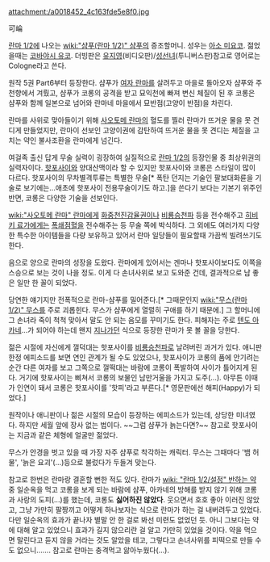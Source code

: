 attachment:/a0018452_4c163fde5e8f0.jpg

可崘

[[란마 1/2]]에 나오는 [[wiki:"샴푸(란마 1/2)" 샴푸]]의 증조할머니. 성우는 [[아소 미요코]]. 젊었을때는 [[코바야시 유코]]. 더빙판은 [[유지영]](비디오판)/[[성선녀]](투니버스판)참고로 영어로는 Cologne라고 쓴다.

원작 5권 Part6부터 등장한다. 샴푸가 [[여자 란마]]를 살려두고 마을로 돌아오자 샴푸와 주천향에서 겨뤘고, 샴푸가 코롱의 공격을 받고 묘익천에 빠져 변신 체질이 된 후 코롱은 샴푸와 함께 일본으로 넘어와 란마네 마을에서 묘반점(고양이 반점)을 차린다.

란마를 사위로 맞아들이기 위해 [[사오토메 란마]]의 혈도를 찔러 란마가 뜨거운 물을 못 견디게 만들었지만, 란마이 선보인 고양이권에 감탄하여 뜨거운 물을 못 견디는 체질을 고치는 약인 불사조환을 란마에게 넘긴다.

여걸족 출신 답게 무술 실력이 굉장하여 실질적으로 [[란마 1/2]]의 등장인물 중 최상위권의 실력자이다. [[핫포사이]]와 양대산맥이라 할 수 있지만 핫포사이와 코롱은 스타일이 많이 다르다. 핫포사이의 무차별격투류는 특별한 무술[* 폭탄 던지는 기술인 팔보대화륜을 기술로 보기에는…애초에 핫포사이 전용무술이기도 하고.]을 쓴다기 보다는 기본기 위주인 반면, 코롱은 다양한 기술을 선보인다.

[[wiki:"사오토메 란마" 란마]]에게 [[화중천진감율권]]이나 [[비룡승천파]] 등을 전수해주고 [[히비키 료가]]에게는 [[폭쇄점혈]]을 전수해주는 등 무술 쪽에 박식하다. 그 외에도 여러가지 다양한 특수한 아이템들을 다량 보유하고 있어서 란마 일당들이 필요할때 가끔씩 빌려쓰기도 한다.

음으로 양으로 란마의 성장을 도왔다. 란마에게 있어서는 겐마나 핫포사이보다도 이쪽을 스승으로 보는 것이 나을 정도. 이게 다 손녀사위로 보고 도와준 건데, 결과적으로 남 좋은 일만 한 꼴이 되었다.

당연한 얘기지만 전폭적으로 란마-샴푸를 밀어준다.[* 그때문인지 [[wiki:"무스(란마 1/2)" 무스]]를 주로 괴롭힌다. 무스가 샴푸에게 열렬히 구애를 하기 때문에.] 그 할머니에 그 손녀라 죽이 척척 맞아서 말도 안 되는 음모를 꾸미기도 한다. 피해자는 주로 [[텐도 아카네]]...가 되어야 하는데 왠지 [[지나가던]] 식으로 등장한 란마가 못 볼 꼴을 당한다.

젊은 시절에 자신에게 껄덕대는 핫포사이를 [[비룡승천파]]로 날려버린 과거가 있다. 애니판 한정 에피소드를 보면 연인 관계가 될 수도 있었으나, 핫포사이가 코롱의 품에 안기려는 순간 다른 여자를 보고 그쪽으로 껄떡대는 바람에 코롱이 폭발하여 사이가 틀어지게 된다. 거기에 핫포사이는 삐쳐서 코롱의 보물인 남만거울을 가지고 도주(…). 아무튼 이때가 인연이 돼서 코롱은 핫포사이를 '핫피'라고 부른다.[* 영문판에선 해피(Happy)가 되었다.]

원작이나 애니판이나 젊은 시절의 모습이 등장하는 에피소드가 있는데, 상당한 미녀였다. 하지만 세월 앞에 장사 없는 법이다. ~~그럼 샴푸가 늙는다면?~~ 참고로 핫포사이는 지금과 같은 체형에 얼굴만 젊었다.

무스가 안경을 벗고 있을 때 가장 자주 샴푸로 착각하는 캐릭터. 무스는 그때마다 '뱀 허물', '늙은 요괴'(…)등으로 불렀다가 두들겨 맞는다.

참고로 한번은 란마랑 결혼할 뻔한 적도 있다. 란마가 [[wiki: "란마 1/2/설정" 반하는 약]] 중 일순옥을 먹고 코롱을 보게 되는 바람에 샴푸, 아카네의 방해를 받지 않기 위해 코롱과 사랑의 도피(…)를 했는데, 코롱도 '''싫어하진 않았다'''. 웃으면서 호호 좋아 이러진 않았고, 그냥 가만히 팔짱끼고 어떻게 하나보자는 식으로 란마가 하는 걸 내버려두고 있었다. 다만 일순옥의 효과가 끝나자 별말 안 한 걸로 봐선 미련도 없었던 듯. 아니 그보다는 약에 대해 알고 있었으니 효과가 길지 않으리란 걸 알고 가만히 있었을 것이다. 약을 먹으면 말린다고 듣지 않을 거라는 것도 알았을 테고, 그렇다고 손녀사위를 피떡으로 만들 수도 없으니……. 참고로 란마는 충격먹고 앓아누웠다(…).
